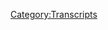 {{Transcript
    | title         = [[225: November 2, 2018]]
    | caption       = [https://knowledgefight.libsyn.com/knowledge-fight-november-2-2018 Listen to this episode on Libsyn]
    | episodeNumber = [[225: November 2, 2018|225]]
    | length        = 00:29:48
}}

{{MessageBox
    | header     = Warning: Bot Generated Content
    | text       = This transcript was automatically generated by transcription software and likely contains many mistakes and misattributions. Please check the audio for definitive quotes, attribution, and context.
    | image      = N3yvass4myg91.webp
    | imagewidth = 50px
    | id         = warning
}}

{{TranscriptBlock
    | name      = Unknown Speaker
    | timestamp = 00:00:00.000
    | text      = Andy in Kansas, you're on the air, thanks for holding.
}}

{{TranscriptBlock
    | name      = Unknown Speaker
    | timestamp = 00:00:04.080
    | text      = Hello Alex, I'm a first time caller, I'm a huge fan, I love your work.
}}

{{TranscriptBlock
    | name      = Unknown Speaker
    | timestamp = 00:00:07.320
    | text      = I love you. Hey everybody, welcome back to Knowledge Fight, I'm Dan. I'm Jordan. We're a couple dudes, like to sit around, drink novelty
}}

{{TranscriptBlock
    | name      = Unknown Speaker
    | timestamp = 00:00:12.240
    | text      = beverages and talk a little bit about Alex Jones. Indeed we are, Dan! Hi. Dan! What?
}}

{{TranscriptBlock
    | name      = Unknown Speaker
    | timestamp = 00:00:17.440
    | text      = When was the last time you had an ice cream sundae? Ice cream sundae, I don't know, do you
}}

{{TranscriptBlock
    | name      = Unknown Speaker
    | timestamp = 00:00:21.660
    | text      = count when you go to like one of those frozen yogurt places and you make your own thing?
}}

{{TranscriptBlock
    | name      = Unknown Speaker
    | timestamp = 00:00:25.960
    | text      = Cause you could put like a sauce on there, you could put a syrup on there. Do people do that?
}}

{{TranscriptBlock
    | name      = Unknown Speaker
    | timestamp = 00:00:30.760
    | text      = Yeah, yeah, they got that whole little station where you can pump. Yeah, okay, then that counts.
}}

{{TranscriptBlock
    | name      = Unknown Speaker
    | timestamp = 00:00:35.399
    | text      = I still don't know. I was just wondering if it counted. I don't know if it counts either.
}}

{{TranscriptBlock
    | name      = Unknown Speaker
    | timestamp = 00:00:42.359
    | text      = I don't, that mystery not solved. No. I don't know, it's been a long time. I don't, I feel like my dad loves ice cream.
}}

{{TranscriptBlock
    | name      = Unknown Speaker
    | timestamp = 00:00:50.159
    | text      = Okay. And then my brother now owns an ice cream shop. Right. And I don't think I got that gene, I'm not super into ice cream.
}}

{{TranscriptBlock
    | name      = Unknown Speaker
    | timestamp = 00:00:55.799
    | text      = You're not the ice cream guy. No, I enjoy it, I appreciate it enough, but I don't go out of my way to grab it.
}}

{{TranscriptBlock
    | name      = Unknown Speaker
    | timestamp = 00:01:00.600
    | text      = I'm more of a, what would I be in terms of desserts, like an ice candy bar? Yeah, you're a chocolate with nougat kind of guy.
}}

{{TranscriptBlock
    | name      = Unknown Speaker
    | timestamp = 00:01:07.799
    | text      = Yeah, maybe. I'm a meat and potatoes dessert man. Furthermore, follow up question. Oh, follow up question.
}}

{{TranscriptBlock
    | name      = Unknown Speaker
    | timestamp = 00:01:13.640
    | text      = This is unprecedented. Since your brother is in the ice cream business. Yeah, yeah, yeah. What is it that makes it a sundae?
}}

{{TranscriptBlock
    | name      = Unknown Speaker
    | timestamp = 00:01:18.799
    | text      = I don't know if I've ever actually had that defined to me. Interesting. Does that mean just putting the sauce and shit on there?
}}

{{TranscriptBlock
    | name      = Unknown Speaker
    | timestamp = 00:01:23.719
    | text      = Let me tell you, my brother would be the one to answer this, not me. I feel like it is just a bowl, right? You got a bowl, that's essential.
}}

{{TranscriptBlock
    | name      = Unknown Speaker
    | timestamp = 00:01:32.719
    | text      = Yeah. Maybe not, maybe you could put it in a cone. Is it, no, well is it supposed to be like, isn't it supposed to be like a terrine?
}}

{{TranscriptBlock
    | name      = Unknown Speaker
    | timestamp = 00:01:37.719
    | text      = I think you just put like hot fudge on it and then you're good. Then you got a sundae. I don't know. Alright, well let's end this episode and find out.
}}

{{TranscriptBlock
    | name      = Unknown Speaker
    | timestamp = 00:01:44.719
    | text      = Alright, ladies and gentlemen, this has been our show. We'll see you next time. Something I enjoy probably more than Ice Cream Sundae is our donors.
}}

{{TranscriptBlock
    | name      = Unknown Speaker
    | timestamp = 00:01:53.719
    | text      = And I'd like to say a couple of thank yous to a couple of them. First of all, I'd like to say thank you to someone who has just joined up with the show.
}}

{{TranscriptBlock
    | name      = Unknown Speaker
    | timestamp = 00:01:58.719
    | text      = We appreciate it so very much. Thank you, Brady. You are now a policy wonk. I'm a policy wonk. Thank you, Brady.
}}

{{TranscriptBlock
    | name      = Unknown Speaker
    | timestamp = 00:02:04.719
    | text      = Thank you very much, Brady. Secondarily, I'd like to say thank you to somebody who joined up with the team on a little bit of a higher level.
}}

{{TranscriptBlock
    | name      = Unknown Speaker
    | timestamp = 00:02:12.719
    | text      = I'd like to thank you so much out there. Douglas, you are now a technocrat. I'm a policy wonk. Four stars. Go home to your mother and tell her you're brilliant.
}}

{{TranscriptBlock
    | name      = Unknown Speaker
    | timestamp = 00:02:21.719
    | text      = Someone, someone sodomized and sent me a bucket of poop. Daddy shark. Bop, bop, bop, bop, bop, bop.
}}

{{TranscriptBlock
    | name      = Unknown Speaker
    | timestamp = 00:02:26.719
    | text      = Jar Jar Binks has a Caribbean black accent. He's a loser, little, little kitty baby. I don't want to hate black people. I renounce Jesus Christ.
}}

{{TranscriptBlock
    | name      = Unknown Speaker
    | timestamp = 00:02:37.719
    | text      = Thank you so much, Douglas. Thank you very much, Douglas. If you out there are listening and you'd like to support the show, you can do so by going to our website, knowledgefight.com, clicking that support the show button, and we would appreciate it.
}}

{{TranscriptBlock
    | name      = Unknown Speaker
    | timestamp = 00:02:47.719
    | text      = It would be lovely. So, Jordan, today what we have in front of us is a situation where we got a present day episode to go over.
}}

{{TranscriptBlock
    | name      = Unknown Speaker
    | timestamp = 00:02:55.719
    | text      = That's never fun. No, it's not. We have November 2nd, 2018 to go over. And full disclosure for the audience, I'm not feeling great today.
}}

{{TranscriptBlock
    | name      = Unknown Speaker
    | timestamp = 00:03:05.719
    | text      = And no one enjoys a present day episode. So don't be too surprised if this is a deeply truncated episode.
}}

{{TranscriptBlock
    | name      = Unknown Speaker
    | timestamp = 00:03:13.719
    | text      = If this is an episode where we're just like, hey, Alex is really afraid of white genocide, and then cut all those clips.
}}

{{TranscriptBlock
    | name      = Unknown Speaker
    | timestamp = 00:03:20.719
    | text      = You've heard it all before. We don't need to play four clips of him saying that.
}}

{{TranscriptBlock
    | name      = Unknown Speaker
    | timestamp = 00:03:24.719
    | text      = Clips one through fourteen. Alex Jones, worried white people aren't going to do well.
}}

{{TranscriptBlock
    | name      = Unknown Speaker
    | timestamp = 00:03:28.719
    | text      = Right. Yeah, absolutely. So there's so much of that going on on this show. And the normal sort of stuff that he gets into.
}}

{{TranscriptBlock
    | name      = Unknown Speaker
    | timestamp = 00:03:36.719
    | text      = There's a couple of just stupid narratives. This episode is just really bad on a lot of levels.
}}

{{TranscriptBlock
    | name      = Unknown Speaker
    | timestamp = 00:03:45.719
    | text      = And I don't want to talk about it because so much of it is so much that we've already gone over a hundred times.
}}

{{TranscriptBlock
    | name      = Unknown Speaker
    | timestamp = 00:03:51.719
    | text      = And I don't want to waste our listeners' time. I don't want to waste my time while I'm not feeling great.
}}

{{TranscriptBlock
    | name      = Unknown Speaker
    | timestamp = 00:03:56.719
    | text      = So I just want to cut through all the bullshit and just play you a couple of really important things.
}}

{{TranscriptBlock
    | name      = Unknown Speaker
    | timestamp = 00:04:01.719
    | text      = Because they are very important. A couple of things that he says on this show are damning to a great degree.
}}

{{TranscriptBlock
    | name      = Unknown Speaker
    | timestamp = 00:04:09.719
    | text      = And some of it's kind of funny. There's a couple things that are kind of funny.
}}

{{TranscriptBlock
    | name      = Unknown Speaker
    | timestamp = 00:04:12.719
    | text      = But the first clip I'm going to play for you here is Alex talking about Trump's recent comments about how if you throw rocks, we might shoot you at the border.
}}

{{TranscriptBlock
    | name      = Unknown Speaker
    | timestamp = 00:04:24.720
    | text      = Yeah. That idea. Yeah. You would think that Alex would not be in favor of that sort of a thing.
}}

{{TranscriptBlock
    | name      = Unknown Speaker
    | timestamp = 00:04:29.720
    | text      = It's probably a little overkill. But here's what he has to say.
}}

{{TranscriptBlock
    | name      = Unknown Speaker
    | timestamp = 00:04:32.720
    | text      = And Trump, the dramatic footage we even got to that last night in the speech, very powerful.
}}

{{TranscriptBlock
    | name      = Unknown Speaker
    | timestamp = 00:04:37.720
    | text      = He said, yeah, if you throw rocks at the military, we're going to shoot you.
}}

{{TranscriptBlock
    | name      = Unknown Speaker
    | timestamp = 00:04:41.720
    | text      = And what that is, is not a call for violence. He's telling these mainly military age men, a lot of them on video saying, yeah, I can't wait.
}}

{{TranscriptBlock
    | name      = Unknown Speaker
    | timestamp = 00:04:48.720
    | text      = I got deported. I'm going back to the U.S. to kill more cops. That's a quote.
}}

{{TranscriptBlock
    | name      = Unknown Speaker
    | timestamp = 00:04:51.720
    | text      = What? That is a quote from Trump's commercial that I remember.
}}

{{TranscriptBlock
    | name      = Unknown Speaker
    | timestamp = 00:04:57.720
    | text      = Yeah. Yeah. And that's actually from the Christ.
}}

{{TranscriptBlock
    | name      = Unknown Speaker
    | timestamp = 00:05:02.720
    | text      = He's telling these military age men, you will be treated as military operatives.
}}

{{TranscriptBlock
    | name      = Unknown Speaker
    | timestamp = 00:05:07.720
    | text      = Let's play that clip in a moment. Let's play that first. You will be treated.
}}

{{TranscriptBlock
    | name      = Unknown Speaker
    | timestamp = 00:05:11.720
    | text      = You're a bunch of tough guys. You ran through the police. You ran through the military.
}}

{{TranscriptBlock
    | name      = Unknown Speaker
    | timestamp = 00:05:16.720
    | text      = You've shown you're in a man's world. You hold up kids in front of you while you do it.
}}

{{TranscriptBlock
    | name      = Unknown Speaker
    | timestamp = 00:05:20.720
    | text      = We've seen that with the Palestinians and the Islamic system, you little dirt bags.
}}

{{TranscriptBlock
    | name      = Unknown Speaker
    | timestamp = 00:05:26.720
    | text      = And so why is that up front? We're putting you on notice. That's called a shot across the bow.
}}

{{TranscriptBlock
    | name      = Unknown Speaker
    | timestamp = 00:05:33.720
    | text      = That's a warning. The first one's free. You better be glad we're giving it to you.
}}

{{TranscriptBlock
    | name      = Unknown Speaker
    | timestamp = 00:05:39.720
    | text      = And I'm telling you, it's time for these out of control criminals like Brennan and O'Rourke and all these people trying to destroy our country and try to bring in a third world population.
}}

{{TranscriptBlock
    | name      = Unknown Speaker
    | timestamp = 00:05:49.720
    | text      = They control and they suck off of as a permanent underclass to know that they are going to be brought to justice.
}}

{{TranscriptBlock
    | name      = Unknown Speaker
    | timestamp = 00:05:56.720
    | text      = And Trump has put on an image saying after the election sanctions. It isn't just a message to Iran.
}}

{{TranscriptBlock
    | name      = Unknown Speaker
    | timestamp = 00:06:04.720
    | text      = It isn't just a message to Iran. It's just a meme. He's going to sanction everybody.
}}

{{TranscriptBlock
    | name      = Unknown Speaker
    | timestamp = 00:06:10.720
    | text      = It's a message to all you criminals that you have pushed so far. You people are so crazy and it's our fault for not putting you in your place. Sanctions are coming.
}}

{{TranscriptBlock
    | name      = Unknown Speaker
    | timestamp = 00:06:22.720
    | text      = November 6th. Get ready. Sanction day.
}}

{{TranscriptBlock
    | name      = Unknown Speaker
    | timestamp = 00:06:27.720
    | text      = Do you remember the like, you know, before the election, like in the debates in 2016, Trump was saying that once I get elected, I'm throwing you in prison, Hillary Clinton.
}}

{{TranscriptBlock
    | name      = Unknown Speaker
    | timestamp = 00:06:37.720
    | text      = Yeah. All the lock her up chants. And here we are. He isn't doing that.
}}

{{TranscriptBlock
    | name      = Unknown Speaker
    | timestamp = 00:06:41.720
    | text      = There's so many of these things, these carrots that he dangles out in front of people now with the midterms, midterm elections.
}}

{{TranscriptBlock
    | name      = Unknown Speaker
    | timestamp = 00:06:47.720
    | text      = Alex is interpreting this as like, if we win the midterms, I'm finally going to take out these globalists that you hate.
}}

{{TranscriptBlock
    | name      = Unknown Speaker
    | timestamp = 00:06:52.720
    | text      = It's so pathetic. And then adding into that this idea that he's like, yeah, yeah, if you throw you throw a rock, we're going to shoot you.
}}

{{TranscriptBlock
    | name      = Unknown Speaker
    | timestamp = 00:07:00.720
    | text      = And that is what should happen. We've learned about this with the Palestinians like years ago, not that long ago.
}}

{{TranscriptBlock
    | name      = Unknown Speaker
    | timestamp = 00:07:07.720
    | text      = Alex was super in favor of the Palestinians to see him use that as an example of like, yes, absolutely.
}}

{{TranscriptBlock
    | name      = Unknown Speaker
    | timestamp = 00:07:15.720
    | text      = It's a great idea to shoot people who throw rocks is deeply, deeply troubling.
}}

{{TranscriptBlock
    | name      = Unknown Speaker
    | timestamp = 00:07:20.720
    | text      = And the fact that he could throw his support behind the U.S. military murdering thousands of people.
}}

{{TranscriptBlock
    | name      = Unknown Speaker
    | timestamp = 00:07:31.720
    | text      = But they throw rocks.
}}

{{TranscriptBlock
    | name      = Unknown Speaker
    | timestamp = 00:07:33.720
    | text      = OK, so that's a war crime. So on one side is a war crime.
}}

{{TranscriptBlock
    | name      = Unknown Speaker
    | timestamp = 00:07:37.720
    | text      = So on one side, there's a lot of guys wearing full body armor with semi-automatic rifles as well as other battle accoutrement.
}}

{{TranscriptBlock
    | name      = Unknown Speaker
    | timestamp = 00:07:45.720
    | text      = Sure. And on the other side, there are women and children escaping Honduras under threat of death,
}}

{{TranscriptBlock
    | name      = Unknown Speaker
    | timestamp = 00:07:54.720
    | text      = places where they don't have running water, all of those things.
}}

{{TranscriptBlock
    | name      = Unknown Speaker
    | timestamp = 00:07:59.720
    | text      = And they're bringing their kids hoping to just survive, hoping to just survive. On one side, you've got those guys.
}}

{{TranscriptBlock
    | name      = Unknown Speaker
    | timestamp = 00:08:06.720
    | text      = Those aren't kids. They're big rocks.
}}

{{TranscriptBlock
    | name      = Unknown Speaker
    | timestamp = 00:08:08.720
    | text      = Oh, we heard that and we learned that in Palestine.
}}

{{TranscriptBlock
    | name      = Unknown Speaker
    | timestamp = 00:08:10.720
    | text      = Yeah. This is awful. Like this is just like you hate to see this. And this is one of the reasons why this show sucks so much in the present day,
}}

{{TranscriptBlock
    | name      = Unknown Speaker
    | timestamp = 00:08:18.720
    | text      = because we know enough about Alex to know, like, hey, man, you have gone like you have gone so far away from what you stood for.
}}

{{TranscriptBlock
    | name      = Unknown Speaker
    | timestamp = 00:08:26.720
    | text      = This wasn't you, bro. It wasn't. This wasn't you.
}}

{{TranscriptBlock
    | name      = Unknown Speaker
    | timestamp = 00:08:29.720
    | text      = And that's not to say like, hey, you should, you know, go back to where you were.
}}

{{TranscriptBlock
    | name      = Unknown Speaker
    | timestamp = 00:08:34.720
    | text      = Nothing. Not great. Not great.
}}

{{TranscriptBlock
    | name      = Unknown Speaker
    | timestamp = 00:08:36.720
    | text      = Nothing like that. But it is to say, like, it's so awful to look at this and just be like, man, you lost it.
}}

{{TranscriptBlock
    | name      = Unknown Speaker
    | timestamp = 00:08:43.720
    | text      = You never had it, but you lost it.
}}

{{TranscriptBlock
    | name      = Unknown Speaker
    | timestamp = 00:08:45.720
    | text      = Yeah.
}}

{{TranscriptBlock
    | name      = Unknown Speaker
    | timestamp = 00:08:46.720
    | text      = You still lost it and never had it.
}}

{{TranscriptBlock
    | name      = Unknown Speaker
    | timestamp = 00:08:48.720
    | text      = It's it's it's that that's a mainstream thought now.
}}

{{TranscriptBlock
    | name      = Unknown Speaker
    | timestamp = 00:08:51.720
    | text      = That's a mainstream thought is, well, of course, we need the military on the border to murder people.
}}

{{TranscriptBlock
    | name      = Unknown Speaker
    | timestamp = 00:08:56.720
    | text      = Duh. What else is a military for?
}}

{{TranscriptBlock
    | name      = Unknown Speaker
    | timestamp = 00:08:58.720
    | text      = I don't know anymore. He just he has no principles. This just doesn't even matter.
}}

{{TranscriptBlock
    | name      = Unknown Speaker
    | timestamp = 00:09:02.720
    | text      = Nope.
}}

{{TranscriptBlock
    | name      = Unknown Speaker
    | timestamp = 00:09:03.720
    | text      = Fucking so stupid. So in this next clip, Alex wants you to be afraid that this caravan that's coming up here, they want to change America into another country.
}}

{{TranscriptBlock
    | name      = Unknown Speaker
    | timestamp = 00:09:13.720
    | text      = Oh, no, which one?
}}

{{TranscriptBlock
    | name      = Unknown Speaker
    | timestamp = 00:09:14.720
    | text      = There come the people that eat your pension fines and to be used up by the system and used by permanent underclass by the left who want slaves.
}}

{{TranscriptBlock
    | name      = Unknown Speaker
    | timestamp = 00:09:24.720
    | text      = They're all fleeing Venezuela and communism, and they're coming here waving their foreign flags, and we're going to do that again here.
}}

{{TranscriptBlock
    | name      = Unknown Speaker
    | timestamp = 00:09:30.720
    | text      = Please don't forget, we're lesser supported when you get T-shirts, nice films.
}}

{{TranscriptBlock
    | name      = Unknown Speaker
    | timestamp = 00:09:34.720
    | text      = It makes what we do here possible. Nice.
}}

{{TranscriptBlock
    | name      = Unknown Speaker
    | timestamp = 00:09:36.720
    | text      = Nice. They're all coming to kill us and take your pension funds.
}}

{{TranscriptBlock
    | name      = Unknown Speaker
    | timestamp = 00:09:40.720
    | text      = Anyways, it's time to buy a T-shirt.
}}

{{TranscriptBlock
    | name      = Unknown Speaker
    | timestamp = 00:09:42.720
    | text      = T-shirt.
}}

{{TranscriptBlock
    | name      = Unknown Speaker
    | timestamp = 00:09:43.720
    | text      = Please.
}}

{{TranscriptBlock
    | name      = Unknown Speaker
    | timestamp = 00:09:44.720
    | text      = These days, the ad pivots hurt more.
}}

{{TranscriptBlock
    | name      = Unknown Speaker
    | timestamp = 00:09:47.720
    | text      = Yeah, they hurt more because they're just like you are.
}}

{{TranscriptBlock
    | name      = Unknown Speaker
    | timestamp = 00:09:50.720
    | text      = He's spending all of his time talking about like this caravan that's coming up as an attack.
}}

{{TranscriptBlock
    | name      = Unknown Speaker
    | timestamp = 00:09:55.720
    | text      = There's going to be 100,000, 200,000 people all slamming into the border as an invasion force, and they just want to turn this into Venezuela.
}}

{{TranscriptBlock
    | name      = Unknown Speaker
    | timestamp = 00:10:05.720
    | text      = Also, we have shirts for sale.
}}

{{TranscriptBlock
    | name      = Unknown Speaker
    | timestamp = 00:10:07.720
    | text      = Yeah.
}}

{{TranscriptBlock
    | name      = Unknown Speaker
    | timestamp = 00:10:08.720
    | text      = It's terrifying.
}}

{{TranscriptBlock
    | name      = Unknown Speaker
    | timestamp = 00:10:10.720
    | text      = Why, why, why, why would you think that a group of people fleeing for asylum from constant threat of death by often their own country would want to then bring that style of government here?
}}

{{TranscriptBlock
    | name      = Unknown Speaker
    | timestamp = 00:10:30.720
    | text      = Does he not know why people are coming here?
}}

{{TranscriptBlock
    | name      = Unknown Speaker
    | timestamp = 00:10:34.720
    | text      = I mean, he thinks he knows, but it's not the people that are coming that are going to change the country.
}}

{{TranscriptBlock
    | name      = Unknown Speaker
    | timestamp = 00:10:40.720
    | text      = They're just the people on the ground who are forcing the chaos in order for the globalist combines in order.
}}

{{TranscriptBlock
    | name      = Unknown Speaker
    | timestamp = 00:10:48.720
    | text      = They are going to change us into Venezuela once these people flood in and collapse the country or something like that.
}}

{{TranscriptBlock
    | name      = Unknown Speaker
    | timestamp = 00:10:54.720
    | text      = Oh.
}}

{{TranscriptBlock
    | name      = Unknown Speaker
    | timestamp = 00:10:55.720
    | text      = That's more what's going on.
}}

{{TranscriptBlock
    | name      = Unknown Speaker
    | timestamp = 00:10:56.720
    | text      = Oh, okay. Well, now I understand their plan. That makes perfect sense.
}}

{{TranscriptBlock
    | name      = Unknown Speaker
    | timestamp = 00:10:58.720
    | text      = That's more what's in his head, but it's ludicrous.
}}

{{TranscriptBlock
    | name      = Unknown Speaker
    | timestamp = 00:11:02.720
    | text      = In this next clip, Alex is fucking fired up on this episode.
}}

{{TranscriptBlock
    | name      = Unknown Speaker
    | timestamp = 00:11:05.720
    | text      = He is going full tilt boogie on this, if you will allow the turn of phrase.
}}

{{TranscriptBlock
    | name      = Unknown Speaker
    | timestamp = 00:11:10.720
    | text      = And in this next clip, he explains why he's fired up.
}}

{{TranscriptBlock
    | name      = Unknown Speaker
    | timestamp = 00:11:14.720
    | text      = People are like, why are you so fired up?
}}

{{TranscriptBlock
    | name      = Unknown Speaker
    | timestamp = 00:11:17.720
    | text      = The globalists are trying to literally destroy me.
}}

{{TranscriptBlock
    | name      = Unknown Speaker
    | timestamp = 00:11:19.720
    | text      = I'm just a loyal American.
}}

{{TranscriptBlock
    | name      = Unknown Speaker
    | timestamp = 00:11:20.720
    | text      = It's all happening.
}}

{{TranscriptBlock
    | name      = Unknown Speaker
    | timestamp = 00:11:21.720
    | text      = The Democrats are literally globalist invasion force leaders.
}}

{{TranscriptBlock
    | name      = Unknown Speaker
    | timestamp = 00:11:25.720
    | text      = I mean, I'm a loyal American.
}}

{{TranscriptBlock
    | name      = Unknown Speaker
    | timestamp = 00:11:26.720
    | text      = Pit your side, people.
}}

{{TranscriptBlock
    | name      = Unknown Speaker
    | timestamp = 00:11:28.720
    | text      = This isn't rhetoric.
}}

{{TranscriptBlock
    | name      = Unknown Speaker
    | timestamp = 00:11:30.720
    | text      = They want me off the air and you off the air and thousands of others ahead of this.
}}

{{TranscriptBlock
    | name      = Unknown Speaker
    | timestamp = 00:11:34.720
    | text      = They're planning bombs.
}}

{{TranscriptBlock
    | name      = Unknown Speaker
    | timestamp = 00:11:36.720
    | text      = They're planning false flags.
}}

{{TranscriptBlock
    | name      = Unknown Speaker
    | timestamp = 00:11:37.720
    | text      = They're planning mass shootings.
}}

{{TranscriptBlock
    | name      = Unknown Speaker
    | timestamp = 00:11:39.720
    | text      = They're planning race riots.
}}

{{TranscriptBlock
    | name      = Unknown Speaker
    | timestamp = 00:11:40.720
    | text      = Every Hollywood show, every movie is race war.
}}

{{TranscriptBlock
    | name      = Unknown Speaker
    | timestamp = 00:11:43.720
    | text      = This is total globalist B.S.
}}

{{TranscriptBlock
    | name      = Unknown Speaker
    | timestamp = 00:11:48.720
    | text      = And we need your financial support.
}}

{{TranscriptBlock
    | name      = Unknown Speaker
    | timestamp = 00:11:51.720
    | text      = The products and for store dot com.
}}

{{TranscriptBlock
    | name      = Unknown Speaker
    | timestamp = 00:11:53.720
    | text      = If you don't wear your colors proud, we've got shirts that will only help you meet patriots.
}}

{{TranscriptBlock
    | name      = Unknown Speaker
    | timestamp = 00:11:57.720
    | text      = All right.
}}

{{TranscriptBlock
    | name      = Unknown Speaker
    | timestamp = 00:12:00.720
    | text      = Man.
}}

{{TranscriptBlock
    | name      = Unknown Speaker
    | timestamp = 00:12:01.720
    | text      = Ouch.
}}

{{TranscriptBlock
    | name      = Unknown Speaker
    | timestamp = 00:12:02.720
    | text      = Man.
}}

{{TranscriptBlock
    | name      = Unknown Speaker
    | timestamp = 00:12:03.720
    | text      = So is Call Me By Your Name about race war?
}}

{{TranscriptBlock
    | name      = Unknown Speaker
    | timestamp = 00:12:05.720
    | text      = Is that the one?
}}

{{TranscriptBlock
    | name      = Unknown Speaker
    | timestamp = 00:12:06.720
    | text      = Yeah.
}}

{{TranscriptBlock
    | name      = Unknown Speaker
    | timestamp = 00:12:07.720
    | text      = Man.
}}

{{TranscriptBlock
    | name      = Unknown Speaker
    | timestamp = 00:12:08.720
    | text      = Oh, man.
}}

{{TranscriptBlock
    | name      = Unknown Speaker
    | timestamp = 00:12:09.720
    | text      = That's sad.
}}

{{TranscriptBlock
    | name      = Unknown Speaker
    | timestamp = 00:12:10.720
    | text      = I think the nun was actually about race war.
}}

{{TranscriptBlock
    | name      = Unknown Speaker
    | timestamp = 00:12:13.720
    | text      = Did you notice how he kind of swallowed that?
}}

{{TranscriptBlock
    | name      = Unknown Speaker
    | timestamp = 00:12:16.720
    | text      = Yeah.
}}

{{TranscriptBlock
    | name      = Unknown Speaker
    | timestamp = 00:12:17.720
    | text      = That's gross.
}}

{{TranscriptBlock
    | name      = Unknown Speaker
    | timestamp = 00:12:18.720
    | text      = He should really not say immediately after saying pick your side.
}}

{{TranscriptBlock
    | name      = Unknown Speaker
    | timestamp = 00:12:23.720
    | text      = They're trying to kill you.
}}

{{TranscriptBlock
    | name      = Unknown Speaker
    | timestamp = 00:12:25.720
    | text      = That this is not rhetoric.
}}

{{TranscriptBlock
    | name      = Unknown Speaker
    | timestamp = 00:12:26.720
    | text      = Oh, yeah, yeah, yeah.
}}

{{TranscriptBlock
    | name      = Unknown Speaker
    | timestamp = 00:12:27.720
    | text      = He should really have he should protect himself by saying it is right.
}}

{{TranscriptBlock
    | name      = Unknown Speaker
    | timestamp = 00:12:30.720
    | text      = This is rhetoric.
}}

{{TranscriptBlock
    | name      = Unknown Speaker
    | timestamp = 00:12:31.720
    | text      = Also, otherwise you're like we have to go kill the other guys.
}}

{{TranscriptBlock
    | name      = Unknown Speaker
    | timestamp = 00:12:35.720
    | text      = Well, this is not rhetoric.
}}

{{TranscriptBlock
    | name      = Unknown Speaker
    | timestamp = 00:12:37.720
    | text      = There's that.
}}

{{TranscriptBlock
    | name      = Unknown Speaker
    | timestamp = 00:12:38.720
    | text      = That's a problem.
}}

{{TranscriptBlock
    | name      = Unknown Speaker
    | timestamp = 00:12:39.720
    | text      = But then further being like this isn't rhetoric.
}}

{{TranscriptBlock
    | name      = Unknown Speaker
    | timestamp = 00:12:41.720
    | text      = And then using a very clear rhetorical technique where you elicit an emotional response out of your audience only to be like, you need to buy my stuff.
}}

{{TranscriptBlock
    | name      = Unknown Speaker
    | timestamp = 00:12:49.720
    | text      = That's that's rhetoric to a T.
}}

{{TranscriptBlock
    | name      = Unknown Speaker
    | timestamp = 00:12:51.720
    | text      = That's that's exactly what he's doing.
}}

{{TranscriptBlock
    | name      = Unknown Speaker
    | timestamp = 00:12:53.720
    | text      = This isn't rhetoric.
}}

{{TranscriptBlock
    | name      = Unknown Speaker
    | timestamp = 00:12:54.720
    | text      = This isn't rhetoric.
}}

{{TranscriptBlock
    | name      = Unknown Speaker
    | timestamp = 00:12:55.720
    | text      = I'm going to use this rhetoric in order to prime you to sell my shit to you.
}}

{{TranscriptBlock
    | name      = Unknown Speaker
    | timestamp = 00:12:59.720
    | text      = But it's not right.
}}

{{TranscriptBlock
    | name      = Unknown Speaker
    | timestamp = 00:13:00.720
    | text      = I'm going to ask myself a question and then you will listen rhetorically.
}}

{{TranscriptBlock
    | name      = Unknown Speaker
    | timestamp = 00:13:04.720
    | text      = Yeah.
}}

{{TranscriptBlock
    | name      = Unknown Speaker
    | timestamp = 00:13:05.720
    | text      = So this this next clip is really the reason why even though I realize that like most of this stuff isn't worth going over like Alex on this episode, he's complaining about Michael Moore saying he's advocating whites be eliminated.
}}

{{TranscriptBlock
    | name      = Unknown Speaker
    | timestamp = 00:13:20.720
    | text      = He's just talking about a Seth Meyers interview where he doesn't say that.
}}

{{TranscriptBlock
    | name      = Unknown Speaker
    | timestamp = 00:13:24.720
    | text      = He's talking about Oprah Winfrey talking about how all old white people need to die out.
}}

{{TranscriptBlock
    | name      = Unknown Speaker
    | timestamp = 00:13:29.720
    | text      = He plays an interview from 2013 where she doesn't even say that.
}}

{{TranscriptBlock
    | name      = Unknown Speaker
    | timestamp = 00:13:33.720
    | text      = She just says that old people, she's asked the question of whether or not the problem of racism has been solved.
}}

{{TranscriptBlock
    | name      = Unknown Speaker
    | timestamp = 00:13:39.720
    | text      = And she's going, no, absolutely not.
}}

{{TranscriptBlock
    | name      = Unknown Speaker
    | timestamp = 00:13:42.720
    | text      = And, you know, we have a whole lot of people who have been soaked and marinated in the cultures of racism and prejudice and they just need to die.
}}

{{TranscriptBlock
    | name      = Unknown Speaker
    | timestamp = 00:13:49.720
    | text      = They need to die out.
}}

{{TranscriptBlock
    | name      = Unknown Speaker
    | timestamp = 00:13:50.720
    | text      = Yeah.
}}

{{TranscriptBlock
    | name      = Unknown Speaker
    | timestamp = 00:13:51.720
    | text      = She doesn't say white people at all.
}}

{{TranscriptBlock
    | name      = Unknown Speaker
    | timestamp = 00:13:52.720
    | text      = That's projection on Alex's part.
}}

{{TranscriptBlock
    | name      = Unknown Speaker
    | timestamp = 00:13:54.720
    | text      = So that they always reveal exactly what it is.
}}

{{TranscriptBlock
    | name      = Unknown Speaker
    | timestamp = 00:13:58.720
    | text      = Yeah.
}}

{{TranscriptBlock
    | name      = Unknown Speaker
    | timestamp = 00:13:59.720
    | text      = So there's a lot of how dare she say something that I immediately apply to something that is true about me.
}}

{{TranscriptBlock
    | name      = Unknown Speaker
    | timestamp = 00:14:03.720
    | text      = There's a lot of stuff like that.
}}

{{TranscriptBlock
    | name      = Unknown Speaker
    | timestamp = 00:14:05.720
    | text      = And it's just like I just I just don't feel I don't I don't care.
}}

{{TranscriptBlock
    | name      = Unknown Speaker
    | timestamp = 00:14:10.720
    | text      = I hear this and I just don't care.
}}

{{TranscriptBlock
    | name      = Unknown Speaker
    | timestamp = 00:14:11.720
    | text      = But this I care about very much.
}}

{{TranscriptBlock
    | name      = Unknown Speaker
    | timestamp = 00:14:14.720
    | text      = This next clip is a huge problem.
}}

{{TranscriptBlock
    | name      = Unknown Speaker
    | timestamp = 00:14:19.720
    | text      = Now they're saying the caravan doesn't exist, but that didn't work the last few days.
}}

{{TranscriptBlock
    | name      = Unknown Speaker
    | timestamp = 00:14:23.720
    | text      = So now they're saying, OK, there's always been caravans and it's illegal to stop them.
}}

{{TranscriptBlock
    | name      = Unknown Speaker
    | timestamp = 00:14:27.720
    | text      = And the U.N. is funding lawsuits against Trump.
}}

{{TranscriptBlock
    | name      = Unknown Speaker
    | timestamp = 00:14:30.720
    | text      = And watch, you'll have some federal judges say you've got to let them come on through and physically kill police and military and beer buy over the head.
}}

{{TranscriptBlock
    | name      = Unknown Speaker
    | timestamp = 00:14:37.720
    | text      = And Trump's a terrorist.
}}

{{TranscriptBlock
    | name      = Unknown Speaker
    | timestamp = 00:14:38.720
    | text      = He can't put people in temporary tents before he ships them back, which is Rex 84.
}}

{{TranscriptBlock
    | name      = Unknown Speaker
    | timestamp = 00:14:44.720
    | text      = But the left spun and I misunderstood 25 years ago when I was researching was Reagan's plan for martial law and putting everybody in camps.
}}

{{TranscriptBlock
    | name      = Unknown Speaker
    | timestamp = 00:14:52.720
    | text      = No, it was the communists had a plan.
}}

{{TranscriptBlock
    | name      = Unknown Speaker
    | timestamp = 00:14:54.720
    | text      = The Democrats, they discovered to trigger revolutions in Latin America and get communist in and then flood up with tens of millions of people collapsing the Southwest and then causing riots, race based riots nationwide.
}}

{{TranscriptBlock
    | name      = Unknown Speaker
    | timestamp = 00:15:07.720
    | text      = And Ronald Reagan said, that ain't happening, Jack.
}}

{{TranscriptBlock
    | name      = Unknown Speaker
    | timestamp = 00:15:09.720
    | text      = Get a plan ready to stop it.
}}

{{TranscriptBlock
    | name      = Unknown Speaker
    | timestamp = 00:15:13.720
    | text      = And Trump has implemented Rex 84.
}}

{{TranscriptBlock
    | name      = Unknown Speaker
    | timestamp = 00:15:16.720
    | text      = The U.N. and the globalists started all this.
}}

{{TranscriptBlock
    | name      = Unknown Speaker
    | timestamp = 00:15:20.720
    | text      = He just said that Trump has initiated Rex 84.
}}

{{TranscriptBlock
    | name      = Unknown Speaker
    | timestamp = 00:15:25.720
    | text      = Now, this is perhaps the most fucked up thing I've ever heard come out of his mouth.
}}

{{TranscriptBlock
    | name      = Unknown Speaker
    | timestamp = 00:15:32.720
    | text      = Alex is now in favor of Rex 84, something that is recently as 2016 he's been screaming about as being part of the globalist's plan to put patriots in FEMA camps.
}}

{{TranscriptBlock
    | name      = Unknown Speaker
    | timestamp = 00:15:42.720
    | text      = Here are some headlines from Infowars.
}}

{{TranscriptBlock
    | name      = Unknown Speaker
    | timestamp = 00:15:44.720
    | text      = From 2009, Rex 84, your internment camp awaits you.
}}

{{TranscriptBlock
    | name      = Unknown Speaker
    | timestamp = 00:15:48.720
    | text      = In 2010, U.S. Constitution may be suspended.
}}

{{TranscriptBlock
    | name      = Unknown Speaker
    | timestamp = 00:15:51.720
    | text      = The article is about how because of Rex 84.
}}

{{TranscriptBlock
    | name      = Unknown Speaker
    | timestamp = 00:15:54.720
    | text      = In 2012, FEMA camp rendition hubs discovered.
}}

{{TranscriptBlock
    | name      = Unknown Speaker
    | timestamp = 00:15:57.720
    | text      = Article mostly about Rex 84.
}}

{{TranscriptBlock
    | name      = Unknown Speaker
    | timestamp = 00:15:59.720
    | text      = For the past, oh, let's say his entire career, Alex Jones has made it a cornerstone of his rhetoric that the big threat that he was standing up against was government tyranny.
}}

{{TranscriptBlock
    | name      = Unknown Speaker
    | timestamp = 00:16:09.720
    | text      = It presented itself in the form of FEMA camps that would be used to set up, they'd set him up to take dissenting citizens off to.
}}

{{TranscriptBlock
    | name      = Unknown Speaker
    | timestamp = 00:16:15.720
    | text      = He spent countless hours detailing his perverse fantasies of fighting off the goons he imagined would come to take him away to the camp.
}}

{{TranscriptBlock
    | name      = Unknown Speaker
    | timestamp = 00:16:23.720
    | text      = And one of the big pieces that he always cited to convince his audience that this wasn't just him stuff, him making this stuff up was the existence of Rex 84.
}}

{{TranscriptBlock
    | name      = Unknown Speaker
    | timestamp = 00:16:31.720
    | text      = It is real. Therefore, what I'm saying isn't bullshit was basically his argument.
}}

{{TranscriptBlock
    | name      = Unknown Speaker
    | timestamp = 00:16:36.720
    | text      = Rex 84 was a plan that Ollie North came up with that involved the detention of communists and leftists.
}}

{{TranscriptBlock
    | name      = Unknown Speaker
    | timestamp = 00:16:43.720
    | text      = It had nothing to do with Alex's dumbass patriot fantasies.
}}

{{TranscriptBlock
    | name      = Unknown Speaker
    | timestamp = 00:16:46.720
    | text      = But because it sort of thematically fit with his stupid FEMA camp narratives, he and Larry Nichols in particular would use it to drum up fear in his audience that this was coming.
}}

{{TranscriptBlock
    | name      = Unknown Speaker
    | timestamp = 00:16:54.720
    | text      = You were days away from them coming for you.
}}

{{TranscriptBlock
    | name      = Unknown Speaker
    | timestamp = 00:16:57.720
    | text      = I find it particularly pathetic and sick that Alex is now saying that it's a good thing for Trump to use Rex 84 to deal with these refugees.
}}

{{TranscriptBlock
    | name      = Unknown Speaker
    | timestamp = 00:17:05.720
    | text      = Alex has made a career out of arguing that Rex 84 is the literal blueprint that would be used to bring in martial law in this country.
}}

{{TranscriptBlock
    | name      = Unknown Speaker
    | timestamp = 00:17:12.720
    | text      = And the fact that he's celebrating the idea of using such a plan here is a very clear indication that our thesis is very correct.
}}

{{TranscriptBlock
    | name      = Unknown Speaker
    | timestamp = 00:17:20.720
    | text      = Alex Jones does not care about tyranny. He just really, really doesn't want that tyranny to be targeted towards white people.
}}

{{TranscriptBlock
    | name      = Unknown Speaker
    | timestamp = 00:17:27.720
    | text      = Yep. Yeah. I mean, you've got to be terrified if a black man is in office because he might do Rex 84, but then you get your white nationalist in there and yeah, of course he needs to do Rex 84.
}}

{{TranscriptBlock
    | name      = Unknown Speaker
    | timestamp = 00:17:39.720
    | text      = That makes perfect sense.
}}

{{TranscriptBlock
    | name      = Unknown Speaker
    | timestamp = 00:17:41.720
    | text      = And here's the bigger issue, Jordan.
}}

{{TranscriptBlock
    | name      = Unknown Speaker
    | timestamp = 00:17:43.720
    | text      = In his entire career, Alex has made the argument that the tyrannies that he's afraid of, the implementation of Rex 84, one of these plans, would be very unpopular and that people wouldn't be into it.
}}

{{TranscriptBlock
    | name      = Unknown Speaker
    | timestamp = 00:17:56.720
    | text      = In order for something like Rex 84 to be implemented, his imaginary bad guys would need to create a false flag, a pretext in order to implement it.
}}

{{TranscriptBlock
    | name      = Unknown Speaker
    | timestamp = 00:18:04.720
    | text      = These villains would need to have a manufactured crisis in order to bring about their plans.
}}

{{TranscriptBlock
    | name      = Unknown Speaker
    | timestamp = 00:18:09.720
    | text      = What do we see in front of us right now?
}}

{{TranscriptBlock
    | name      = Unknown Speaker
    | timestamp = 00:18:12.720
    | text      = Okay, so his argument was that they would need to manufacture a crisis, perhaps if there was some sort of caravan that came along every year as almost like a symbolic act, but if for once they had stoked up anti-immigrant fervor so bad that they could just blatantly lie about this immigrant caravan coming up,
}}

{{TranscriptBlock
    | name      = Unknown Speaker
    | timestamp = 00:18:32.720
    | text      = turn it into a military issue, bring the military on the American border to stand there in, quote, support structure situations where Donald Trump himself has essentially said, shoot if you got him.
}}

{{TranscriptBlock
    | name      = Unknown Speaker
    | timestamp = 00:18:46.720
    | text      = That whole thing.
}}

{{TranscriptBlock
    | name      = Unknown Speaker
    | timestamp = 00:18:48.720
    | text      = Are you saying that that would perhaps qualify as this crisis, this false flag crisis that Alex Jones himself warned us all about?
}}

{{TranscriptBlock
    | name      = Unknown Speaker
    | timestamp = 00:18:58.720
    | text      = It's interesting. I mean, Alex overinflates the number of people in the caravan to present the idea of hundreds of thousands as a strong army.
}}

{{TranscriptBlock
    | name      = Unknown Speaker
    | timestamp = 00:19:05.720
    | text      = The right wing media refers to it as an invasion and our fucking stupid president threatens to shoot people who throw stones.
}}

{{TranscriptBlock
    | name      = Unknown Speaker
    | timestamp = 00:19:12.720
    | text      = An article in the Washington Post today was putting the number of people in the group at approximately 4,000, which is right in line with stories that have been coming out about the numbers dropping in the past weeks.
}}

{{TranscriptBlock
    | name      = Unknown Speaker
    | timestamp = 00:19:22.720
    | text      = They were passing through Veracruz, which is a city that's a good 626 miles from the closest border crossing, which would mean approximately 204 more hours of walking if you didn't take any breaks.
}}

{{TranscriptBlock
    | name      = Unknown Speaker
    | timestamp = 00:19:33.720
    | text      = This isn't something that's set to culminate on election day, as Alex claims, or right before the election.
}}

{{TranscriptBlock
    | name      = Unknown Speaker
    | timestamp = 00:19:39.720
    | text      = And most importantly, nothing that these people are doing or plan to do is illegal, according to US law.
}}

{{TranscriptBlock
    | name      = Unknown Speaker
    | timestamp = 00:19:44.720
    | text      = They're refugees fleeing violence in Central America and they have every right to make it to the border and plead for asylum.
}}

{{TranscriptBlock
    | name      = Unknown Speaker
    | timestamp = 00:19:49.720
    | text      = Whether or not they get it is an administrative matter, but they're entirely within their rights.
}}

{{TranscriptBlock
    | name      = Unknown Speaker
    | timestamp = 00:19:54.720
    | text      = You're totally right. This entire pageant that we've seen play out is a concerted effort by the right wing media to manufacture a crisis.
}}

{{TranscriptBlock
    | name      = Unknown Speaker
    | timestamp = 00:20:01.720
    | text      = And we've seen the mainstream media be woefully incompetent in their reporting, and in essence, all they've done is amplify the right wing version of this.
}}

{{TranscriptBlock
    | name      = Unknown Speaker
    | timestamp = 00:20:08.720
    | text      = You could make the argument that most of the right wing is jumping on board with this propaganda and this false reality as a desperation plan,
}}

{{TranscriptBlock
    | name      = Unknown Speaker
    | timestamp = 00:20:15.720
    | text      = because they know that without something big like this, a lot of them are dead in the water during the midterms.
}}

{{TranscriptBlock
    | name      = Unknown Speaker
    | timestamp = 00:20:20.720
    | text      = But that argument can't work for Alex Jones. Based on his career, he knows better.
}}

{{TranscriptBlock
    | name      = Unknown Speaker
    | timestamp = 00:20:26.720
    | text      = All Alex does is warn that a shadowy group of bad actors are coming to manufacture a crisis in order to put an unpopular and probably illegal plan to put people in camps in place.
}}

{{TranscriptBlock
    | name      = Unknown Speaker
    | timestamp = 00:20:37.720
    | text      = And in the process, they'll use the military in a way that breaches posse comitatus.
}}

{{TranscriptBlock
    | name      = Unknown Speaker
    | timestamp = 00:20:42.720
    | text      = In 2018, he's an active participant in manufacturing a crisis that's being used to push through unpopular and probably illegal plans that lead to people being put in camps,
}}

{{TranscriptBlock
    | name      = Unknown Speaker
    | timestamp = 00:20:51.720
    | text      = which involves using the military to breach posse comitatus.
}}

{{TranscriptBlock
    | name      = Unknown Speaker
    | timestamp = 00:20:54.720
    | text      = He is exactly what he has warned everyone about for years.
}}

{{TranscriptBlock
    | name      = Unknown Speaker
    | timestamp = 00:20:58.720
    | text      = This is pathetic. I hate this.
}}

{{TranscriptBlock
    | name      = Unknown Speaker
    | timestamp = 00:21:03.720
    | text      = It's, I mean, if it were like an Andy Kaufman sketch, it'd be brilliant.
}}

{{TranscriptBlock
    | name      = Unknown Speaker
    | timestamp = 00:21:11.720
    | text      = Well, it's a tragedy.
}}

{{TranscriptBlock
    | name      = Unknown Speaker
    | timestamp = 00:21:12.720
    | text      = You know, like if he spent 20 years building up this anti-establishment character only to then turn heel at the opportune moment, that's Andy Kaufman all over.
}}

{{TranscriptBlock
    | name      = Unknown Speaker
    | timestamp = 00:21:26.720
    | text      = But the thing is, he's always been heel.
}}

{{TranscriptBlock
    | name      = Unknown Speaker
    | timestamp = 00:21:28.720
    | text      = Right. But now he's really turning heel, you know?
}}

{{TranscriptBlock
    | name      = Unknown Speaker
    | timestamp = 00:21:31.720
    | text      = This is like, one of the reasons why I feel like I'm out of sorts is I have no words for this.
}}

{{TranscriptBlock
    | name      = Unknown Speaker
    | timestamp = 00:21:42.720
    | text      = Like, I am deeply disgusted by this sort of thing.
}}

{{TranscriptBlock
    | name      = Unknown Speaker
    | timestamp = 00:21:46.720
    | text      = Like, I felt like every time we've seen him be like, okay, so, you know, earlier, like a month ago or so, we checked in on him and he was saying that it's great that Trump was going to send the military to the border.
}}

{{TranscriptBlock
    | name      = Unknown Speaker
    | timestamp = 00:22:00.720
    | text      = Right.
}}

{{TranscriptBlock
    | name      = Unknown Speaker
    | timestamp = 00:22:00.720
    | text      = And we're like, hey, whoa, this is really against your principles.
}}

{{TranscriptBlock
    | name      = Unknown Speaker
    | timestamp = 00:22:04.720
    | text      = I thought that was like, that is like, that's surprising.
}}

{{TranscriptBlock
    | name      = Unknown Speaker
    | timestamp = 00:22:08.720
    | text      = I'm disappointed in you.
}}

{{TranscriptBlock
    | name      = Unknown Speaker
    | timestamp = 00:22:09.720
    | text      = But I didn't think that the FEMA camp stuff was negotiable for him.
}}

{{TranscriptBlock
    | name      = Unknown Speaker
    | timestamp = 00:22:14.720
    | text      = Like, you know what I'm saying?
}}

{{TranscriptBlock
    | name      = Unknown Speaker
    | timestamp = 00:22:16.720
    | text      = He's made multiple documentaries building up the fear of this exact thing that he's now advocating.
}}

{{TranscriptBlock
    | name      = Unknown Speaker
    | timestamp = 00:22:23.720
    | text      = There's nothing here.
}}

{{TranscriptBlock
    | name      = Unknown Speaker
    | timestamp = 00:22:25.720
    | text      = No.
}}

{{TranscriptBlock
    | name      = Unknown Speaker
    | timestamp = 00:22:26.720
    | text      = Everything you believe in is gone.
}}

{{TranscriptBlock
    | name      = Unknown Speaker
    | timestamp = 00:22:27.720
    | text      = Stop it.
}}

{{TranscriptBlock
    | name      = Unknown Speaker
    | timestamp = 00:22:28.720
    | text      = Quit.
}}

{{TranscriptBlock
    | name      = Unknown Speaker
    | timestamp = 00:22:29.720
    | text      = He has to quit now, right?
}}

{{TranscriptBlock
    | name      = Unknown Speaker
    | timestamp = 00:22:30.720
    | text      = That's the logical conclusion.
}}

{{TranscriptBlock
    | name      = Unknown Speaker
    | timestamp = 00:22:31.720
    | text      = I don't know.
}}

{{TranscriptBlock
    | name      = Unknown Speaker
    | timestamp = 00:22:32.720
    | text      = Like, in this, in this, like, long, tragic story, a Macbethian kind of tale of rise and fall into meaninglessness.
}}

{{TranscriptBlock
    | name      = Unknown Speaker
    | timestamp = 00:22:45.720
    | text      = And I assume he's met three witches.
}}

{{TranscriptBlock
    | name      = Unknown Speaker
    | timestamp = 00:22:48.720
    | text      = Undoubtedly.
}}

{{TranscriptBlock
    | name      = Unknown Speaker
    | timestamp = 00:22:49.720
    | text      = They were all globalists.
}}

{{TranscriptBlock
    | name      = Unknown Speaker
    | timestamp = 00:22:50.720
    | text      = They were in a hot tub.
}}

{{TranscriptBlock
    | name      = Unknown Speaker
    | timestamp = 00:22:51.720
    | text      = They were in a hot tub.
}}

{{TranscriptBlock
    | name      = Unknown Speaker
    | timestamp = 00:22:52.720
    | text      = Then he just completely denies every single one of his principles.
}}

{{TranscriptBlock
    | name      = Unknown Speaker
    | timestamp = 00:22:59.720
    | text      = Like, this is the last one.
}}

{{TranscriptBlock
    | name      = Unknown Speaker
    | timestamp = 00:23:00.720
    | text      = Like, this is that piece of him actually advocating for the very thing that he has been ostensibly fighting.
}}

{{TranscriptBlock
    | name      = Unknown Speaker
    | timestamp = 00:23:07.720
    | text      = The thing that he says will be what brings interior.
}}

{{TranscriptBlock
    | name      = Unknown Speaker
    | timestamp = 00:23:08.720
    | text      = Exactly.
}}

{{TranscriptBlock
    | name      = Unknown Speaker
    | timestamp = 00:23:09.720
    | text      = Exactly.
}}

{{TranscriptBlock
    | name      = Unknown Speaker
    | timestamp = 00:23:10.720
    | text      = He's now like, oh, shit, that's actually a good plan.
}}

{{TranscriptBlock
    | name      = Unknown Speaker
    | timestamp = 00:23:16.720
    | text      = Let's do that one.
}}

{{TranscriptBlock
    | name      = Unknown Speaker
    | timestamp = 00:23:17.720
    | text      = And the reason that he's able to do it is you heard it even in that clip there.
}}

{{TranscriptBlock
    | name      = Unknown Speaker
    | timestamp = 00:23:20.720
    | text      = He's like, when I was researching it, I was tricked by the liberal spin on it.
}}

{{TranscriptBlock
    | name      = Unknown Speaker
    | timestamp = 00:23:26.720
    | text      = And stuff like that.
}}

{{TranscriptBlock
    | name      = Unknown Speaker
    | timestamp = 00:23:27.720
    | text      = He can retcon stuff and pretend that it's deep in the past.
}}

{{TranscriptBlock
    | name      = Unknown Speaker
    | timestamp = 00:23:30.720
    | text      = But that has been very present.
}}

{{TranscriptBlock
    | name      = Unknown Speaker
    | timestamp = 00:23:32.720
    | text      = Like, even just a year or two ago, that was his line.
}}

{{TranscriptBlock
    | name      = Unknown Speaker
    | timestamp = 00:23:36.720
    | text      = So the idea, him trying to rewrite this idea, it means he has to rewrite, I mean, everything is up for grabs.
}}

{{TranscriptBlock
    | name      = Unknown Speaker
    | timestamp = 00:23:44.720
    | text      = Yeah.
}}

{{TranscriptBlock
    | name      = Unknown Speaker
    | timestamp = 00:23:45.720
    | text      = Everything he believed, or like, I mean, he could just be like, vaccines are good now.
}}

{{TranscriptBlock
    | name      = Unknown Speaker
    | timestamp = 00:23:50.720
    | text      = Yeah.
}}

{{TranscriptBlock
    | name      = Unknown Speaker
    | timestamp = 00:23:51.720
    | text      = Because Trump's in charge of the vaccines.
}}

{{TranscriptBlock
    | name      = Unknown Speaker
    | timestamp = 00:23:52.720
    | text      = Doesn't mean anything.
}}

{{TranscriptBlock
    | name      = Unknown Speaker
    | timestamp = 00:23:53.720
    | text      = Yeah, doesn't mean anything.
}}

{{TranscriptBlock
    | name      = Unknown Speaker
    | timestamp = 00:23:54.720
    | text      = Who cares?
}}

{{TranscriptBlock
    | name      = Unknown Speaker
    | timestamp = 00:23:55.720
    | text      = Everything is gone.
}}

{{TranscriptBlock
    | name      = Unknown Speaker
    | timestamp = 00:23:56.720
    | text      = Yep.
}}

{{TranscriptBlock
    | name      = Unknown Speaker
    | timestamp = 00:23:57.720
    | text      = This is pathetic.
}}

{{TranscriptBlock
    | name      = Unknown Speaker
    | timestamp = 00:23:58.720
    | text      = And I hear he wants to kill the younglings, too.
}}

{{TranscriptBlock
    | name      = Unknown Speaker
    | timestamp = 00:23:59.720
    | text      = Mm-mm.
}}

{{TranscriptBlock
    | name      = Unknown Speaker
    | timestamp = 00:24:00.720
    | text      = Oh, yeah.
}}

{{TranscriptBlock
    | name      = Unknown Speaker
    | timestamp = 00:24:01.720
    | text      = He's going to execute Order 66 any moment now.
}}

{{TranscriptBlock
    | name      = Unknown Speaker
    | timestamp = 00:24:02.720
    | text      = No.
}}

{{TranscriptBlock
    | name      = Unknown Speaker
    | timestamp = 00:24:03.720
    | text      = Not the younglings.
}}

{{TranscriptBlock
    | name      = Unknown Speaker
    | timestamp = 00:24:04.720
    | text      = Not the younglings.
}}

{{TranscriptBlock
    | name      = Unknown Speaker
    | timestamp = 00:24:05.720
    | text      = Come on, man.
}}

{{TranscriptBlock
    | name      = Unknown Speaker
    | timestamp = 00:24:06.720
    | text      = I guess what I want to say here is a lot of this show is predictable.
}}

{{TranscriptBlock
    | name      = Unknown Speaker
    | timestamp = 00:24:12.720
    | text      = A lot of it, like this present-day episode, is very predictable.
}}

{{TranscriptBlock
    | name      = Unknown Speaker
    | timestamp = 00:24:16.720
    | text      = There's stupid fear-mongering about the refugee caravan.
}}

{{TranscriptBlock
    | name      = Unknown Speaker
    | timestamp = 00:24:21.720
    | text      = There's stupid, stupid white genocide fears.
}}

{{TranscriptBlock
    | name      = Unknown Speaker
    | timestamp = 00:24:25.720
    | text      = That stuff is all like, yes, we've seen all this before.
}}

{{TranscriptBlock
    | name      = Unknown Speaker
    | timestamp = 00:24:29.720
    | text      = But the idea that he's advocating for, and saying literally, Trump is putting in place Rex 84,
}}

{{TranscriptBlock
    | name      = Unknown Speaker
    | timestamp = 00:24:37.720
    | text      = it just means to me it's not interesting to me.
}}

{{TranscriptBlock
    | name      = Unknown Speaker
    | timestamp = 00:24:42.720
    | text      = I don't know if that makes sense, but it's not interesting to me because what interests me is truth.
}}

{{TranscriptBlock
    | name      = Unknown Speaker
    | timestamp = 00:24:47.720
    | text      = And when we go over these shows in the past, it's interesting to me to hear him lie a whole bunch,
}}

{{TranscriptBlock
    | name      = Unknown Speaker
    | timestamp = 00:24:55.720
    | text      = and then learn about X, Y, or Z.
}}

{{TranscriptBlock
    | name      = Unknown Speaker
    | timestamp = 00:24:59.720
    | text      = I understand that there's probably an interesting human story here with a man who's gone so far down a terrible path
}}

{{TranscriptBlock
    | name      = Unknown Speaker
    | timestamp = 00:25:08.720
    | text      = that he's advocating for the very thing he made six documentaries warning about.
}}

{{TranscriptBlock
    | name      = Unknown Speaker
    | timestamp = 00:25:12.720
    | text      = But it's not really interesting to me.
}}

{{TranscriptBlock
    | name      = Unknown Speaker
    | timestamp = 00:25:15.720
    | text      = No, I understand it's not interesting to you.
}}

{{TranscriptBlock
    | name      = Unknown Speaker
    | timestamp = 00:25:18.720
    | text      = I mean, that's the thing, though.
}}

{{TranscriptBlock
    | name      = Unknown Speaker
    | timestamp = 00:25:20.720
    | text      = It is a fascinating human interest story.
}}

{{TranscriptBlock
    | name      = Unknown Speaker
    | timestamp = 00:25:22.720
    | text      = It's exactly what we would have expected to see, but didn't think he would be that brazen.
}}

{{TranscriptBlock
    | name      = Unknown Speaker
    | timestamp = 00:25:27.720
    | text      = He never thought he would go that far. Never.
}}

{{TranscriptBlock
    | name      = Unknown Speaker
    | timestamp = 00:25:30.720
    | text      = And this is why we don't generally make predictions, because we could have predicted this a ways back.
}}

{{TranscriptBlock
    | name      = Unknown Speaker
    | timestamp = 00:25:35.720
    | text      = But it would have felt silly saying that.
}}

{{TranscriptBlock
    | name      = Unknown Speaker
    | timestamp = 00:25:38.720
    | text      = Like, hey, he's going to advocate for putting people in camps with Rex 84.
}}

{{TranscriptBlock
    | name      = Unknown Speaker
    | timestamp = 00:25:42.720
    | text      = Sure.
}}

{{TranscriptBlock
    | name      = Unknown Speaker
    | timestamp = 00:25:43.720
    | text      = That would have been like, it's parody.
}}

{{TranscriptBlock
    | name      = Unknown Speaker
    | timestamp = 00:25:46.720
    | text      = He's a parody of himself.
}}

{{TranscriptBlock
    | name      = Unknown Speaker
    | timestamp = 00:25:48.720
    | text      = I don't know what else to say.
}}

{{TranscriptBlock
    | name      = Unknown Speaker
    | timestamp = 00:25:50.720
    | text      = It's fascinating.
}}

{{TranscriptBlock
    | name      = Unknown Speaker
    | timestamp = 00:25:52.720
    | text      = It's fascinating.
}}

{{TranscriptBlock
    | name      = Unknown Speaker
    | timestamp = 00:25:53.720
    | text      = Fuck you.
}}

{{TranscriptBlock
    | name      = Unknown Speaker
    | timestamp = 00:25:54.720
    | text      = How do you do it?
}}

{{TranscriptBlock
    | name      = Unknown Speaker
    | timestamp = 00:25:55.720
    | text      = Don't say it's fascinating.
}}

{{TranscriptBlock
    | name      = Unknown Speaker
    | timestamp = 00:25:56.720
    | text      = How does it happen?
}}

{{TranscriptBlock
    | name      = Unknown Speaker
    | timestamp = 00:25:58.720
    | text      = You know, like, we've gone back through all of these different time periods in Alex Jones's life,
}}

{{TranscriptBlock
    | name      = Unknown Speaker
    | timestamp = 00:26:05.720
    | text      = but never, even when we saw him jump on Trump,
}}

{{TranscriptBlock
    | name      = Unknown Speaker
    | timestamp = 00:26:09.720
    | text      = I never would have expected him to have literally denied all of his principles,
}}

{{TranscriptBlock
    | name      = Unknown Speaker
    | timestamp = 00:26:15.720
    | text      = other than white people thumbs up.
}}

{{TranscriptBlock
    | name      = Unknown Speaker
    | timestamp = 00:26:17.720
    | text      = Right.
}}

{{TranscriptBlock
    | name      = Unknown Speaker
    | timestamp = 00:26:18.720
    | text      = I think that that's because that's one of the most important things,
}}

{{TranscriptBlock
    | name      = Unknown Speaker
    | timestamp = 00:26:21.720
    | text      = is the protection of white identity and that sort of thing.
}}

{{TranscriptBlock
    | name      = Unknown Speaker
    | timestamp = 00:26:25.720
    | text      = I think that that's the biggest piece that's non-negotiable.
}}

{{TranscriptBlock
    | name      = Unknown Speaker
    | timestamp = 00:26:28.720
    | text      = Like, we're never going to see that change in the way that he's advocating for Rex 84.
}}

{{TranscriptBlock
    | name      = Unknown Speaker
    | timestamp = 00:26:33.720
    | text      = Reparations should happen now!
}}

{{TranscriptBlock
    | name      = Unknown Speaker
    | timestamp = 00:26:35.720
    | text      = Not going to happen.
}}

{{TranscriptBlock
    | name      = Unknown Speaker
    | timestamp = 00:26:36.720
    | text      = He's never going to come out in favor of multiculturalism or anything like that.
}}

{{TranscriptBlock
    | name      = Unknown Speaker
    | timestamp = 00:26:40.720
    | text      = You can rest assured of that one.
}}

{{TranscriptBlock
    | name      = Unknown Speaker
    | timestamp = 00:26:42.720
    | text      = And maybe we should visit our local mosque from time to time and get to know our neighbors.
}}

{{TranscriptBlock
    | name      = Unknown Speaker
    | timestamp = 00:26:47.720
    | text      = I think the bigger issue is that, I mean, you've already sort of touched on it.
}}

{{TranscriptBlock
    | name      = Unknown Speaker
    | timestamp = 00:26:52.720
    | text      = It is that none of the things that he was presenting himself as being very passionate about and caring about,
}}

{{TranscriptBlock
    | name      = Unknown Speaker
    | timestamp = 00:26:58.720
    | text      = he didn't really care about those things.
}}

{{TranscriptBlock
    | name      = Unknown Speaker
    | timestamp = 00:27:00.720
    | text      = He is undoing his life's work and recontextualizing it in some sort of weird way.
}}

{{TranscriptBlock
    | name      = Unknown Speaker
    | timestamp = 00:27:08.720
    | text      = Like, if he'd studied Rex 84 and realized that it was all a liberal plot or whatever,
}}

{{TranscriptBlock
    | name      = Unknown Speaker
    | timestamp = 00:27:14.720
    | text      = when did that happen?
}}

{{TranscriptBlock
    | name      = Unknown Speaker
    | timestamp = 00:27:16.720
    | text      = When did it happen? Did you just study it last week and decide that?
}}

{{TranscriptBlock
    | name      = Unknown Speaker
    | timestamp = 00:27:20.720
    | text      = What did you study? Did Roger Stone tell you that?
}}

{{TranscriptBlock
    | name      = Unknown Speaker
    | timestamp = 00:27:25.720
    | text      = I don't know what the future holds for Alex, but this looks grim.
}}

{{TranscriptBlock
    | name      = Unknown Speaker
    | timestamp = 00:27:28.720
    | text      = This doesn't...
}}

{{TranscriptBlock
    | name      = Unknown Speaker
    | timestamp = 00:27:31.720
    | text      = I hate to feel bad for him.
}}

{{TranscriptBlock
    | name      = Unknown Speaker
    | timestamp = 00:27:34.720
    | text      = I don't pity him, but I just...
}}

{{TranscriptBlock
    | name      = Unknown Speaker
    | timestamp = 00:27:37.720
    | text      = I don't know.
}}

{{TranscriptBlock
    | name      = Unknown Speaker
    | timestamp = 00:27:38.720
    | text      = You know, it's like you have an enemy and you hate him and you haven't seen him in ten years or something like that.
}}

{{TranscriptBlock
    | name      = Unknown Speaker
    | timestamp = 00:27:43.720
    | text      = And then you go back to your hometown, you find him drunk at noon at the bar and rambling about something.
}}

{{TranscriptBlock
    | name      = Unknown Speaker
    | timestamp = 00:27:49.720
    | text      = You're like, it's hard to hate you now.
}}

{{TranscriptBlock
    | name      = Unknown Speaker
    | timestamp = 00:27:52.720
    | text      = He's trying to start a fight with you about something and you're like, hey, come on, man.
}}

{{TranscriptBlock
    | name      = Unknown Speaker
    | timestamp = 00:27:56.720
    | text      = I gotta go.
}}

{{TranscriptBlock
    | name      = Unknown Speaker
    | timestamp = 00:27:57.720
    | text      = Whatever it was, you lost.
}}

{{TranscriptBlock
    | name      = Unknown Speaker
    | timestamp = 00:28:00.720
    | text      = Or you won.
}}

{{TranscriptBlock
    | name      = Unknown Speaker
    | timestamp = 00:28:01.720
    | text      = Or you won. Whatever it is you won.
}}

{{TranscriptBlock
    | name      = Unknown Speaker
    | timestamp = 00:28:03.720
    | text      = I gotta go.
}}

{{TranscriptBlock
    | name      = Unknown Speaker
    | timestamp = 00:28:04.720
    | text      = That's the sense I get from him. I'm just like, I'm not interested in this.
}}

{{TranscriptBlock
    | name      = Unknown Speaker
    | timestamp = 00:28:07.720
    | text      = Anyway...
}}

{{TranscriptBlock
    | name      = Unknown Speaker
    | timestamp = 00:28:09.720
    | text      = It's like in Gross Point Blank, whenever John Cusack meets up with a bully from his high school
}}

{{TranscriptBlock
    | name      = Unknown Speaker
    | timestamp = 00:28:14.720
    | text      = and he reads him his poetry.
}}

{{TranscriptBlock
    | name      = Unknown Speaker
    | timestamp = 00:28:16.720
    | text      = It's amazing.
}}

{{TranscriptBlock
    | name      = Unknown Speaker
    | timestamp = 00:28:17.720
    | text      = Great.
}}

{{TranscriptBlock
    | name      = Unknown Speaker
    | timestamp = 00:28:18.720
    | text      = It's a great movie.
}}

{{TranscriptBlock
    | name      = Unknown Speaker
    | timestamp = 00:28:19.720
    | text      = It's a great movie, Dan.
}}

{{TranscriptBlock
    | name      = Unknown Speaker
    | timestamp = 00:28:20.720
    | text      = Love Mini Driver.
}}

{{TranscriptBlock
    | name      = Unknown Speaker
    | timestamp = 00:28:21.720
    | text      = Anyway, we have a website.
}}

{{TranscriptBlock
    | name      = Unknown Speaker
    | timestamp = 00:28:22.720
    | text      = We do have a website.
}}

{{TranscriptBlock
    | name      = Unknown Speaker
    | timestamp = 00:28:24.720
    | text      = Do we also have a Twitter presence?
}}

{{TranscriptBlock
    | name      = Unknown Speaker
    | timestamp = 00:28:27.720
    | text      = Yes.
}}

{{TranscriptBlock
    | name      = Unknown Speaker
    | timestamp = 00:28:28.720
    | text      = At knowledge underscore five.
}}

{{TranscriptBlock
    | name      = Unknown Speaker
    | timestamp = 00:28:29.720
    | text      = Are we influencers on Instagram yet?
}}

{{TranscriptBlock
    | name      = Unknown Speaker
    | timestamp = 00:28:31.720
    | text      = Nope.
}}

{{TranscriptBlock
    | name      = Unknown Speaker
    | timestamp = 00:28:32.720
    | text      = Oh, we're not?
}}

{{TranscriptBlock
    | name      = Unknown Speaker
    | timestamp = 00:28:33.720
    | text      = Nope.
}}

{{TranscriptBlock
    | name      = Unknown Speaker
    | timestamp = 00:28:34.720
    | text      = Barely on it.
}}

{{TranscriptBlock
    | name      = Unknown Speaker
    | timestamp = 00:28:35.720
    | text      = Facebook?
}}

{{TranscriptBlock
    | name      = Unknown Speaker
    | timestamp = 00:28:36.720
    | text      = Do we have a Facebook?
}}

{{TranscriptBlock
    | name      = Unknown Speaker
    | timestamp = 00:28:37.720
    | text      = Yep, we're on Facebook.
}}

{{TranscriptBlock
    | name      = Unknown Speaker
    | timestamp = 00:28:38.720
    | text      = Do we have a group?
}}

{{TranscriptBlock
    | name      = Unknown Speaker
    | timestamp = 00:28:39.720
    | text      = We do.
}}

{{TranscriptBlock
    | name      = Unknown Speaker
    | timestamp = 00:28:40.720
    | text      = It's called Go Home and Tell Your Mother You're Brilliant.
}}

{{TranscriptBlock
    | name      = Unknown Speaker
    | timestamp = 00:28:41.720
    | text      = What if you wanted to find us in a downloadable format where you could listen to this show?
}}

{{TranscriptBlock
    | name      = Unknown Speaker
    | timestamp = 00:28:43.720
    | text      = I do.
}}

{{TranscriptBlock
    | name      = Unknown Speaker
    | timestamp = 00:28:44.720
    | text      = It's a place to go.
}}

{{TranscriptBlock
    | name      = Unknown Speaker
    | timestamp = 00:28:45.720
    | text      = Also other podcast distribution things.
}}

{{TranscriptBlock
    | name      = Unknown Speaker
    | timestamp = 00:28:46.720
    | text      = Alright.
}}

{{TranscriptBlock
    | name      = Unknown Speaker
    | timestamp = 00:28:47.720
    | text      = I'm sorry this episode is short.
}}

{{TranscriptBlock
    | name      = Unknown Speaker
    | timestamp = 00:28:48.720
    | text      = I'm feeling under the weather and I don't want to do a present day episode and that's
}}

{{TranscriptBlock
    | name      = Unknown Speaker
    | timestamp = 00:28:52.720
    | text      = all of the clips that I have prepared.
}}

{{TranscriptBlock
    | name      = Unknown Speaker
    | timestamp = 00:28:54.720
    | text      = I realize that this may be marginally unsettling or unsatisfying for people out there and I
}}

{{TranscriptBlock
    | name      = Unknown Speaker
    | timestamp = 00:29:00.720
    | text      = apologize, but we'll be back Wednesday with something that's a little bit more good and
}}

{{TranscriptBlock
    | name      = Unknown Speaker
    | timestamp = 00:29:06.720
    | text      = hopefully I'll feel better, but also midterms.
}}

{{TranscriptBlock
    | name      = Unknown Speaker
    | timestamp = 00:29:10.720
    | text      = Go vote.
}}

{{TranscriptBlock
    | name      = Unknown Speaker
    | timestamp = 00:29:11.720
    | text      = Go vote.
}}

{{TranscriptBlock
    | name      = Unknown Speaker
    | timestamp = 00:29:12.720
    | text      = Go vote.
}}

{{TranscriptBlock
    | name      = Unknown Speaker
    | timestamp = 00:29:13.720
    | text      = If you want to.
}}

{{TranscriptBlock
    | name      = Unknown Speaker
    | timestamp = 00:29:14.720
    | text      = You should.
}}

{{TranscriptBlock
    | name      = Unknown Speaker
    | timestamp = 00:29:15.720
    | text      = Yeah.
}}

{{TranscriptBlock
    | name      = Unknown Speaker
    | timestamp = 00:29:16.720
    | text      = I agree.
}}

{{TranscriptBlock
    | name      = Unknown Speaker
    | timestamp = 00:29:17.720
    | text      = I agree.
}}

{{TranscriptBlock
    | name      = Unknown Speaker
    | timestamp = 00:29:18.720
    | text      = I agree.
}}

{{TranscriptBlock
    | name      = Unknown Speaker
    | timestamp = 00:29:19.720
    | text      = I agree.
}}

{{TranscriptBlock
    | name      = Unknown Speaker
    | timestamp = 00:29:20.720
    | text      = I agree.
}}

{{TranscriptBlock
    | name      = Unknown Speaker
    | timestamp = 00:29:21.720
    | text      = Listen.
}}

{{TranscriptBlock
    | name      = Unknown Speaker
    | timestamp = 00:29:22.720
    | text      = What?
}}

{{TranscriptBlock
    | name      = Unknown Speaker
    | timestamp = 00:29:23.720
    | text      = Rex 84 was a plan that wasn't actually put into action.
}}

{{TranscriptBlock
    | name      = Unknown Speaker
    | timestamp = 00:29:24.720
    | text      = It is now though.
}}

{{TranscriptBlock
    | name      = Unknown Speaker
    | timestamp = 00:29:25.720
    | text      = According to Alex.
}}

{{TranscriptBlock
    | name      = Unknown Speaker
    | timestamp = 00:29:26.720
    | text      = But also Alex is an unreliable narrator.
}}

{{TranscriptBlock
    | name      = Unknown Speaker
    | timestamp = 00:29:28.119
    | text      = Fair.
}}

{{TranscriptBlock
    | name      = Unknown Speaker
    | timestamp = 00:29:29.119
    | text      = As far as I know, that plan has never killed anybody, although one guy technically probably
}}

{{TranscriptBlock
    | name      = Unknown Speaker
    | timestamp = 00:29:35.799
    | text      = has and that's Alex Jones.
}}

{{TranscriptBlock
    | name      = Unknown Speaker
    | timestamp = 00:29:39.200
    | text      = Andy in Kansas.
}}

{{TranscriptBlock
    | name      = Unknown Speaker
    | timestamp = 00:29:40.200
    | text      = You're on the air.
}}

{{TranscriptBlock
    | name      = Unknown Speaker
    | timestamp = 00:29:41.200
    | text      = Thanks for holding.
}}

{{TranscriptBlock
    | name      = Unknown Speaker
    | timestamp = 00:29:42.200
    | text      = Hello Alex.
}}

{{TranscriptBlock
    | name      = Unknown Speaker
    | timestamp = 00:29:43.200
    | text      = I'm a first time caller.
}}

{{TranscriptBlock
    | name      = Unknown Speaker
    | timestamp = 00:29:44.200
    | text      = I'm a huge fan.
}}

{{TranscriptBlock
    | name      = Unknown Speaker
    | timestamp = 00:29:45.200
    | text      = I love your work.
}}

{{TranscriptBlock
    | name      = Unknown Speaker
    | timestamp = 00:29:46.200
    | text      = I love you.
}}

[[Category:Transcripts]]
